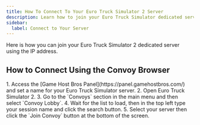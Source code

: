 ```yaml
---
title: How To Connect To Your Euro Truck Simulator 2 Server
description: Learn how to join your Euro Truck Simulator dedicated server using the IP address.
sidebar:
  label: Connect to Your Server
---
```


Here is how you can join your Euro Truck Simulator 2 dedicated server using the IP address.

## How to Connect Using the Convoy Browser
<Steps>
1. Access the [Game Host Bros Panel](https://panel.gamehostbros.com/) and set a name for your Euro Truck Simulator server.
2. Open Euro Truck Simulator 2.
3. Go to the `Convoys` section in the main menu and then select `Convoy Lobby`.
4. Wait for the list to load, then in the top left type your session name and click the search button.
5. Select your server then click the `Join Convoy` button at the bottom of the screen.
</Steps>